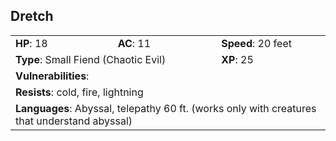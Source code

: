 ## Dretch {#monster-dretch}

```{=html}
<table class="table table-striped">
    <tbody>
        <tr>                    
            <td><b>HP</b>: 18</td>
            <td><b>AC</b>: 11</td>
            <td><b>Speed</b>: 20 feet</td>
        </tr>
        <tr>
            <td colspan="2"><b>Type</b>: Small Fiend (Chaotic Evil)</td>
            <td><b>XP</b>: 25</td>
        </tr>
        <tr>
            <td colspan="3"><b>Vulnerabilities</b>: </td>
        </tr>
        <tr>
            <td colspan="3"><b>Resists</b>: cold, fire, lightning</td>
        </tr>
        <tr>
            <td colspan="3"><b>Languages</b>: Abyssal, telepathy 60 ft. (works only with creatures that understand abyssal)</td>
        </tr>
    </tbody>
</table>
```